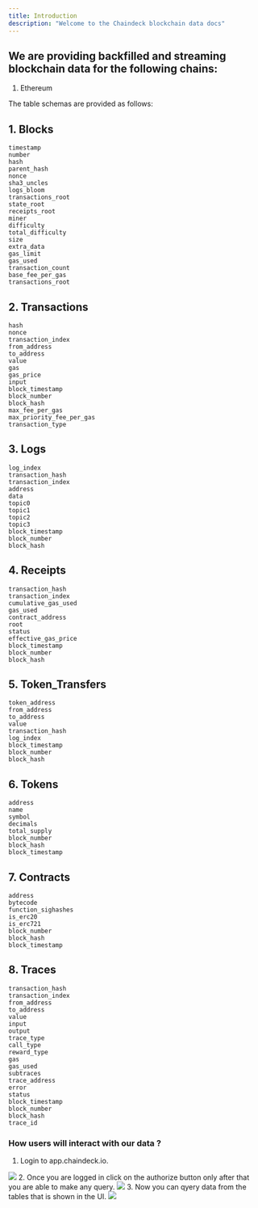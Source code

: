 ```yaml
---
title: Introduction
description: "Welcome to the Chaindeck blockchain data docs"
---
```

## We are providing backfilled and streaming blockchain data for the following chains:
1. Ethereum 

The table schemas are provided as follows:

## 1. Blocks 
    timestamp         
    number            
    hash              
    parent_hash       
    nonce            
    sha3_uncles       
    logs_bloom         
    transactions_root  
    state_root         
    receipts_root      
    miner              
    difficulty         
    total_difficulty   
    size                               
    extra_data        
    gas_limit         
    gas_used         
    transaction_count 
    base_fee_per_gas  
    transactions_root

## 2. Transactions

    hash                     
    nonce                     
    transaction_index         
    from_address              
    to_address                
    value                     
    gas                       
    gas_price                 
    input                     
    block_timestamp           
    block_number              
    block_hash                
    max_fee_per_gas          
    max_priority_fee_per_gas
    transaction_type

## 3. Logs

    log_index         
    transaction_hash   
    transaction_index  
    address           
    data              
    topic0             
    topic1           
    topic2
    topic3            
    block_timestamp   
    block_number      
    block_hash 

## 4. Receipts

    transaction_hash
    transaction_index   
    cumulative_gas_used 
    gas_used            
    contract_address    
    root               
    status              
    effective_gas_price 
    block_timestamp     
    block_number        
    block_hash 

## 5. Token_Transfers

    token_address    
    from_address    
    to_address       
    value           
    transaction_hash
    log_index        
    block_timestamp  
    block_number
    block_hash

## 6. Tokens 

    address          
    name            
    symbol          
    decimals        
    total_supply    
    block_number     
    block_hash       
    block_timestamp  

## 7. Contracts

    address            
    bytecode           
    function_sighashes 
    is_erc20           
    is_erc721           
    block_number        
    block_hash         
    block_timestamp  
        
## 8. Traces

    transaction_hash  
    transaction_index          
    from_address      
    to_address         
    value             
    input
    output
    trace_type        
    call_type          
    reward_type       
    gas                
    gas_used          
    subtraces         
    trace_address      
    error              
    status             
    block_timestamp   
    block_number
    block_hash        
    trace_id  

 ### How users will interact with our data ?

 1. Login to app.chaindeck.io.
 <Frame>
    <img src="/images/chaindeck-login.png" style={{ borderRadius: "0.5rem" }} />
</Frame>
2. Once you are logged in click on the authorize button only after that you are able to make any query.
<Frame>
    <img src="/images/authorization.png" style={{ borderRadius: "0.5rem" }} />
</Frame>
3. Now you can qyery data from the tables that is shown in the UI.
<Frame>
    <img src="/images/sqlquery.png" style={{ borderRadius: "0.5rem" }} />
</Frame>









